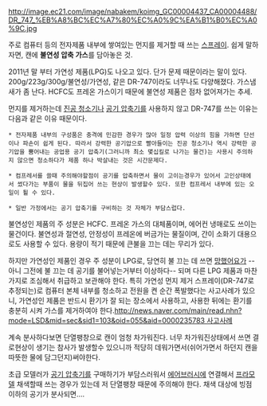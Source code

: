 http://image.ec21.com/image/nabakem/koimg_GC00004437_CA00004488/DR_747_%EB%A8%BC%EC%A7%80%EC%A0%9C%EA%B1%B0%EC%A0%9C.jpg

주로 컴퓨터 등의 전자제품 내부에 쌓여있는 먼지를 제거할 때 쓰는 [[스프레이]].
쉽게 말하자면, 캔에 '''불연성 압축 가스'''를 담아놓은 것. 

2011년 말 부터 가연성 제품(LPG)도 나오고 있다. 단가 문제 때문이라는 말이 있다.
200g/223g/300g/불연성/가연성, 같은 DR-747이라도 너무나도 다양해졌다. 가스냄새가 좀 난다.
HCFC도 프레온 가스이기 때문에 불연성 제품은 점차 없어져가는 추세.

먼지를 제거하는데 [[진공 청소기]]나 [[공기 압축기]]를 사용하지 않고 DR-747를 쓰는 이유는 다음과 같은 이유 때문이다.

 * 전자제품 내부의 구성품은 충격에 민감한 경우가 많아 일정 압력 이상의 힘을 가하면 단선이나 파손이 쉽게 된다. 따라서 강력한 공기압으로 빨아들이는 진공 청소기나 역시 강력한 공기압을 뿜어내는 공업용 공기 압축기(그러니까 최소 몇십킬로 나가는 물건)는 사용시 주의하지 않으면 청소하다가 제품 하나 박살내는 것은 시간문제다.

 * 컴프레서를 쓸때 주의해야할점이 공기를 압축하면서 물이 고이는경우가 있어서 고인상태에서 썼다가는 부품이 물을 뒤집어 쓰는 현상이 발생할수 있다. 또한 컴프레서 내부에 있는 오일이 튈 수 있다.

 * 일반 가정에서는 공기 압축기를 구비하는 것 자체가 부담스럽다.

불연성인 제품의 주 성분은 HCFC. 프레온 가스의 대체품이며, 에어컨 냉매로도 쓰이는 물건이다. 불연성과 절연성, 안정성이 프레온에 버금가는 물질이며, 간이 소화기 대용으로도 사용할 수 있다. 용량이 적기 때문에 큰불을 끄는 데는 무리가 있다. 

하지만 가연성인 제품인 경우 주 성분이 LPG로, 당연히 불 끄는 데 쓰면 [[망했어요]]가 --아니 그전에 불 끄는 데 공기를 불어넣는거부터 이상하다-- 되며 다른 LPG 제품과 마찬가지로 조심해서 취급하고 보관해야 한다. 특히 가연성 먼지 제거 스프레이(DR-747로 추정되는)로 컴퓨터 본체 내부를 청소하고 전원을 켠 순간 폭발했다는 사고사례가 있으니, 가연성인 제품은 반드시 환기가 잘 되는 장소에서 사용하고, 사용한 뒤에는 환기를 충분히 시켜 가스를 제거하여야 한다.[[http://news.naver.com/main/read.nhn?mode=LSD&mid=sec&sid1=103&oid=055&aid=0000235783 사고사례]]

계속 분사하다보면 단열팽창으로 캔이 엄청 차가워진다. 너무 차가워진상태에서 쓰면 결로현상이 생기는 참사가 발생할수 있으니까 적당히 데워가면서(쉬어가면서 하던지 캔을 따뜻한 물에 담그던지)써야한다. 

초급 모델러가 [[공기 압축기]]를 구매하기가 부담스러워서 [[에어브러시]]에 연결해서 [[프라모델]] 채색할때 쓰는 경우가 있는데 저 단열팽창 때문에 주의해야 한다. 채색 대상에 빙점 이하의 공기가 분사되면....


